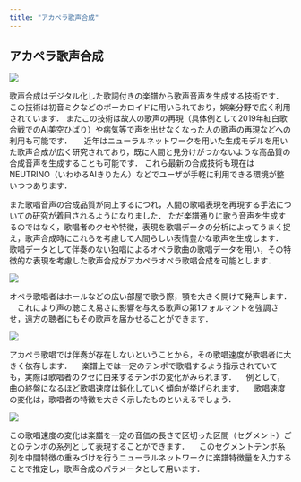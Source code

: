 ```yaml
---
title: "アカペラ歌声合成"
---
```

## アカペラ歌声合成

<div className="wrapper">

<section className='cont'>
<div className='hoge'>

![](../slide/aca1.png '')

</div>
<div className='hoge'>

歌声合成はデジタル化した歌詞付きの楽譜から歌声音声を生成する技術です．
この技術は初音ミクなどのボーカロイドに用いられており，娯楽分野で広く利用されています．
またこの技術は故人の歌声の再現（具体例として2019年紅白歌合戦でのAI美空ひばり）や病気等で声を出せなくなった人の歌声の再現などへの利用も可能です．
　
近年はニューラルネットワークを用いた生成モデルを用いた歌声合成が広く研究されており，既に人間と見分けがつかないような高品質の合成音声を生成することも可能です．
これら最新の合成技術も現在はNEUTRINO（いわゆるAIきりたん）などでユーザが手軽に利用できる環境が整いつつあります．

また歌唱音声の合成品質が向上するにつれ，人間の歌唱表現を再現する手法についての研究が着目されるようになりました．
ただ楽譜通りに歌う音声を生成するのではなく，歌唱者のクセや特徴，表現を歌唱データの分析によってうまく捉え，歌声合成時にこれらを考慮して人間らしい表情豊かな歌声を生成します．
歌唱データとして伴奏のない独唱によるオペラ歌曲の歌唱データを用い，その特徴的な表現を考慮した歌声合成がアカペラオペラ歌唱合成を可能とします．

</div>
</section>

<section className='cont'>
<div className='hoge'>

![](../slide/aca2.png '')

</div>
<div className='hoge'>

オペラ歌唱者はホールなどの広い部屋で歌う際，顎を大きく開けて発声します．
　これにより声の聴こえ易さに影響を与える歌声の第1フォルマントを強調させ，遠方の聴者にもその歌声を届かせることができます．


</div>
</section>

<section className='cont'>
<div className='hoge'>

![](../slide/aca3.png '')

</div>
<div className='hoge'>

アカペラ歌唱では伴奏が存在しないということから，その歌唱速度が歌唱者に大きく依存します．
　楽譜上では一定のテンポで歌唱するよう指示されていても，実際は歌唱者のクセに由来するテンポの変化がみられます．
　例として，曲の終盤になるほど歌唱速度は鈍化していく傾向が挙げられます．
　歌唱速度の変化は，歌唱者の特徴を大きく示したものといえるでしょう．


</div>
</section>

<section className='cont'>
<div className='hoge'>

![](../slide/aca4.png '')

</div>
<div className='hoge'>

この歌唱速度の変化は楽譜を一定の音価の長さで区切った区間（セグメント）ごとのテンポの系列として表現することができます．
　このセグメントテンポ系列を中間特徴の重みづけを行うニューラルネットワークに楽譜特徴量を入力することで推定し，歌声合成のパラメータとして用います．


</div>
</section>


</div>